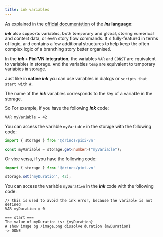 ```yaml
---
title: ink variables
---
```


As explained in the [official documentation](https://github.com/inkle/ink/blob/master/Documentation/WritingWithInk#part-3-variables-and-logic) of the **_ink_ language**:

**_ink_** also supports variables, both temporary and global, storing numerical and content data, or even story flow commands. It is fully-featured in terms of logic, and contains a few additional structures to help keep the often complex logic of a branching story better organised.

In the **_ink_ + Pixi’VN integration**, the variables `VAR` and `CONST` are equivalent to <DynamicLink href="/start/storage">variables in storage</DynamicLink>. And the variables `temp` are equivalent to <DynamicLink href="/start/storage#temporary-storage">temporary variables in storage</DynamicLink>.

Just like in **native _ink_** you can use variables in dialogs or `scripts that start with #`.

The name of the **_ink_** variables corresponds to the key of a variable in the <DynamicLink href="/start/storage">storage</DynamicLink>.

So For example, if you have the following **_ink_** code:

```ink title="ink"
VAR myVariable = 42
```

You can access the variable `myVariable` in the <DynamicLink href="/start/storage">storage</DynamicLink> with the following code:

```typescript
import { storage } from '@drincs/pixi-vn'

const myVariable = storage.get<number>("myVariable");
```

Or vice versa, if you have the following code:

```typescript
import { storage } from '@drincs/pixi-vn'

storage.set("myDuration", 42);
```

You can access the variable `myDuration` in the **_ink_** code with the following code:

```ink title="ink"
// this is used to avoid the ink error, because the variable is not defined
VAR myDuration = 0

=== start ===
The value of myDuration is: {myDuration}
# show image bg /image.png dissolve duration {myDuration}
-> DONE
```

